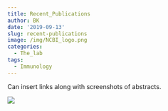 ```yaml
---
title: Recent_Publications
author: BK
date: '2019-09-13'
slug: recent-publications
image: /img/NCBI_logo.png
categories:
  - The_lab
tags:
  - Immunology
---
```

Can insert links along with screenshots of abstracts. 
  
  ![](/post/2019-09-13-recent-publications_files/test_image.jpg)